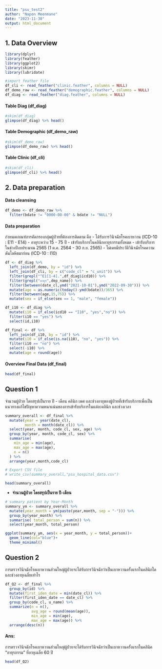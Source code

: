 ```yaml
---
title: "psu_test2"
author: "Napon Meenmane"
date: "2023-11-30"
output: html_document
---
```


## **1. Data Overview**

```r
library(dplyr)
library(feather)
library(ggplot2)
library(skimr)
library(lubridate)

#import feather file
df_cli <- read_feather("clinic.feather", columns = NULL)
df_demo_raw <- read_feather("demographic.feather", columns = NULL)
df_diag <- read_feather("diag.feather", columns = NULL)
```


#### **Table Diag** (df_diag)

```r
#skim(df_diag)
glimpse(df_diag) %>% head()
```


#### **Table Demographic** (df_demo_raw)

```r
#skim(df_demo_raw)
glimpse(df_demo_raw) %>% head()
```


#### **Table Clinic** (df_cli)

```r
#skim(df_cli)
glimpse(df_cli) %>% head()
```


## **2. Data preparation**

#### **Data cleansing**
```r
df_demo <- df_demo_raw %>%  
  filter(bdate != "0000-00-00" & bdate != "NULL") 
```

#### **Data preparation**
กำหนดเกณฑ์การคัดกรองกลุ่มผู้ป่วยที่ต้องการติดตาม คือ
-	ได้รับการวินิจฉัยโรคเบาหวาน (ICD-10 : E11 - E14)
-	อายุระหว่าง 15 - 75 ปี 
-	เข้ารับบริการในคลินิกอายุรกรรมทั้งหมด
-	เข้ารับบริการในช่วงปีงบประมาณ 2565 (1 ต.ค. 2564 - 30 ก.ย. 2565)
-	ไม่เคยมีประวัติวินิจฉัยโรคความดันโลหิตมาก่อน (ICD-10 : I10)

```r
df <- df_diag %>%
  left_join(df_demo, by = "id") %>%
  left_join(df_cli, by = c("code_cl" = "c_unit")) %>%
  filter(grepl("^E1[1-4].",df_diag$icd10)) %>%
  filter(grepl("อายุร",dep_name)) %>%
  filter(between(date_cl,ymd("2021-10-01"),ymd("2022-09-30"))) %>%
  mutate(age = as.numeric(today()-ymd(bdate))/365) %>%
  filter(between(age,15,75)) %>%
  mutate(sex = if_else(sex == 1, "male", "female"))

df_i10 <- df_diag %>%
  mutate(i10 = if_else(icd10 == "I10", "yes","no")) %>%
  filter(i10 == "yes") %>%
  select(id,i10)

df_final <- df %>%
  left_join(df_i10, by = "id") %>%
  mutate(i10 = if_else(is.na(i10), "no", "yes")) %>%
  filter(i10 == "no") %>%
  select(-i10) %>%
  mutate(age = round(age))


```


#### **Overview Final Data** (df_final)

```r
head(df_final)

```

## **Question 1**
จำนวนผู้ป่วย โดยสรุปเป็นราย ปี - เดือน คลินิก เพศ และช่วงอายุของผู้ป่วยที่เข้ารับบริการเพื่อเป็นแนวทางแก้ไขปัญหาความหนาแน่นของการเข้ารับบริการในแต่ละคลินิก และช่วงเวลา

```r
summary_overall <- df_final %>%
  mutate(year = year(date_cl),
         month = month(date_cl)) %>%
  select(year, month, code_cl, sex, age) %>%
  group_by(year, month, code_cl, sex) %>%
  summarise(
    min_age = min(age),
    max_age = max(age),
    n = n()
  ) %>%
  arrange(year,month,code_cl)

# Export CSV file
# write_csv(summary_overall,"psu_hospital_data.csv")

head(summary_overall)
```



- **จำนวนผู้ป่วย โดยสรุปเป็นราย ปี-เดือน**
```r
# summary patient by Year-Month
summary_ym <- summary_overall %>%
  mutate(year_month = ym(paste(year,month, sep = "-"))) %>%
  group_by(year_month) %>%
  summarise( total_person = sum(n)) %>%
  select(year_month, total_person) 

ggplot(summary_ym, aes(x = year_month, y = total_person))+
  geom_line(col="blue")+
  theme_minimal()
```

## **Question 2**
การตรวจวินิจฉัยโรคเบาหวานส่วนใหญ่ผู้ป่วยจะได้รับการวินิจฉัยว่าเป็นเบาหวานครั้งแรกในคลินิกใด และช่วงอายุเฉลี่ยเท่าไร
```r
df_Q2 <- df_final %>%
  group_by(id) %>%
  mutate(first_iden_date = min(date_cl)) %>%
  filter(first_iden_date == date_cl) %>%
  group_by(code_cl, u_name) %>%
  summarize(n = n(),
            avg_age = round(mean(age)),
            min_age = min(age),
            max_age = max(age)) %>%
  arrange(desc(n))


```

#### **Ans: **
การตรวจวินิจฉัยโรคเบาหวานส่วนใหญ่ผู้ป่วยจะได้รับการวินิจฉัยว่าเป็นเบาหวานครั้งแรกในคลินิค "อายุรกรรม" 
ที่อายุเฉลี่ย 60 ปี
```r

head(df_Q2)
```



